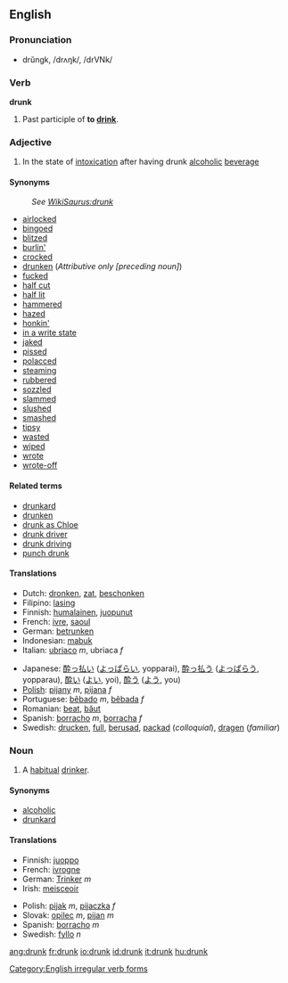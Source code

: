 ==English==

=== Pronunciation ===
*drŭngk, /drʌŋk/, /drVNk/

=== Verb ===
'''drunk'''
#Past participle of '''to [[drink]]'''.

=== Adjective ===
{{en-ad2|'''drunk'''|'''[[drunker]]'''|'''[[drunkest]]'''}}
# In the state of [[intoxication]] after having drunk [[alcoholic]] [[beverage]]

==== Synonyms ====
:''See [[:WikiSaurus:drunk|WikiSaurus:drunk]]''
*[[airlocked]]
*[[bingoed]]
*[[blitzed]]
*[[burlin']]
*[[crocked]]
*[[drunken]] (''Attributive only [preceding noun]'')
*[[fucked]]
*[[half cut]]
*[[half lit]]
*[[hammered]]
*[[hazed]]
*[[honkin']]
*[[in a write state]]
*[[jaked]]
*[[pissed]]
*[[polacced]]
*[[steaming]]
*[[rubbered]]
*[[sozzled]]
*[[slammed]]
*[[slushed]]
*[[smashed]]
*[[tipsy]]
*[[wasted]]
*[[wiped]]
*[[wrote]]
*[[wrote-off]]

====Related terms====
*[[drunkard]]
*[[drunken]]
*[[drunk as Chloe]]
*[[drunk driver]]
*[[drunk driving]]
*[[punch drunk]]

==== Translations ====
{{top}}
*Dutch: [[dronken]], [[zat]], [[beschonken]]
*Filipino: [[lasing]]
*Finnish: [[humalainen]], [[juopunut]]
*French: [[ivre]], [[saoul]]
*German: [[betrunken]]
*Indonesian: [[mabuk]]
*Italian: [[ubriaco]] ''m'', ubriaca ''f''
{{mid}}
*Japanese: [[酔っ払い]] ([[よっぱらい]], yopparai), [[酔っ払う]] ([[よっぱらう]], yopparau), [[酔い]] ([[よい]], yoi), [[酔う]] ([[よう]], you) 
*[[Polish]]: [[pijany]] ''m'', [[pijana]] ''f''
*Portuguese: [[bêbado]] ''m'', [[bêbada]] ''f''
*Romanian: [[beat]], [[băut]]
*Spanish: [[borracho]] ''m'', [[borracha]] ''f''
*Swedish: [[drucken]], [[full]], [[berusad]], [[packad]] (''colloquial''), [[dragen]] (''familiar'')
{{bottom}}

=== Noun ===
{{en-noun|drunk|drunks}}
# A [[habitual]] [[drinker]].

====Synonyms====
*[[alcoholic]]
*[[drunkard]]

====Translations====
{{top}}
*Finnish: [[juoppo]]
*French: [[ivrogne]]
*German: [[Trinker]] ''m''
*Irish: [[meisceoir]]
{{mid}}
*Polish: [[pijak]] ''m'', [[pijaczka]] ''f''
*Slovak: [[opilec#Slovak|opilec]] ''m'', [[pijan#Slovak|pijan]] ''m''
*Spanish: [[borracho]] ''m''
*Swedish: [[fyllo]] ''n''
{{bottom}}

[[Category:English irregular verb forms]]

[[ang:drunk]]
[[fr:drunk]]
[[io:drunk]]
[[id:drunk]]
[[it:drunk]]
[[hu:drunk]]